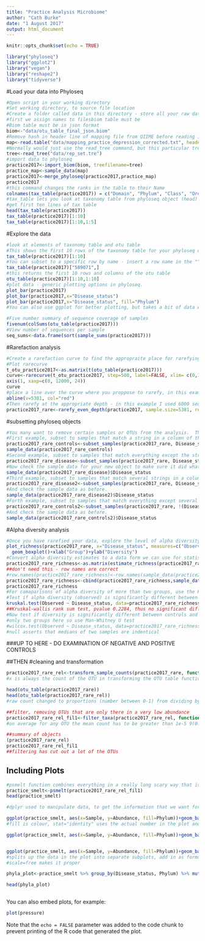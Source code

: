 ```yaml
---
title: "Practice Analysis Microbiome"
author: "Cath Burke"
date: "1 August 2017"
output: html_document
---
```


```r
knitr::opts_chunk$set(echo = TRUE)
```


```r
library("phyloseq")
library("ggplot2")
library("vegan")
library("reshape2")
library("tidyverse")
```

#Load your data into Phyloseq
```r
#Open script in your working directory
#Set working directory, to source file location
#Create a folder called data in this directory - store all your raw data here
#first we assign names to filesbiom table must be
#Biom table must be in json format
biom<-"data/otu_table_final_json.biom"
#Remove hash in header line of mapping file from QIIME before reading in here.
map<-read.table("data/mapping_practice_depression_corrected.txt", header=TRUE, row.names=1)
#Normally would just use the read_tree command, but this particular tree is a bit different to ususal.
tree<-read_tree("data/rep_set.tre")
#import data to phyloseq
practice2017<-import_biom(biom, treefilename=tree)
practice_map<-sample_data(map)
practice2017<-merge_phyloseq(practice2017,practice_map)
practice2017
#this command changes the ranks in the table to their Name
colnames(tax_table(practice2017)) = c("Domain", "Phylum", "Class", "Order", "Family", "Genus", "Species")
#tax_table lets you look at taxonomy table from phyloseq object (head)
#get first ten lines of tax table
head(tax_table(practice2017))
tax_table(practice2017)[1:10]
tax_table(practice2017)[1:10,1:5]
```


#Explore the data
```r
#look at elements of taxonomy table and otu table
#This shows the first 10 rows of the taxonomy table for your phyloseq object
tax_table(practice2017)[1:10]
#You can subset to a specific row by name - insert a row name in the ""
tax_table(practice2017)["589071",]
#this returns the first 10 rows and columns of the otu table
otu_table(practice2017)[1:10,1:10]
#plot data - generic plotting options in phyloseq.
plot_bar(practice2017)
plot_bar(practice2017,x="Disease_status")
plot_bar(practice2017,x="Disease_status", fill="Phylum")
#You can also use ggplot for better plotting, but takes a bit of data wrangling, more on that below.

#Five number summary of sequence coverage of samples
fivenum(colSums(otu_table(practice2017)))
#View number of sequences per sample
seq_sums<-data.frame(sort(sample_sums(practice2017)))
```
#Rarefaction analysis
```r
#Create a rarefaction curve to find the appropraite place for rarefying your data. Uses vegan for calculating the curve, and base R for plotting. 
#Plot rarecurve
t_otu_practice2017<-as.matrix(t(otu_table(practice2017)))
curve<-rarecurve(t_otu_practice2017, step=500, label=FALSE, xlim= c(0,12000), ylim=c(0,1500), ylab = "OTU Count", xaxt="n")
axis(1, xaxp=c(0, 12000, 24))
curve
#place a line over the curve where you proppose to rarefy, in this example I used 6000 sequences
abline(v=5381, col="red")
#Then rarefy at the appropriate depth - in this example I used 6000 sequences.
practice2017_rare<-rarefy_even_depth(practice2017, sample.size=5381, rngseed=711, replace=FALSE, trimOTUs=TRUE)
```
#subsetting phyloseq objects
```r
#You many want to remove certain samples or OTUs from the analysis.  There are several ways to do this in Phyloseq, all require creating a new Phyloseq object.
#First example, subset to samples that match a string in a column of the sample data (i.e. the mapping file)
practice2017_rare_controls<-subset_samples(practice2017_rare, Disease_status=="control")
sample_data(practice2017_rare_controls)
#Second example, subset to samples that match everything except the string in a column of the sample data
practice2017_rare_disease<-subset_samples(practice2017_rare, Disease_status!="control")
#Now check the sample data for your new object to make sure it did what you think it did.  In this example I'm only returning the column that lists Disease_status
sample_data(practice2017_rare_disease)$Disease_status
#Third example, subset to samples that match several strings in a column of the sample data
practice2017_rare_disease2<-subset_samples(practice2017_rare, Disease_status%in%c("mdd", "recovering_mdd"))
#And check the sample data as before.
sample_data(practice2017_rare_disease2)$Disease_status
#Forth example, subset to samples that match everything except several strings in a column of the sample data
practice2017_rare_controls2<-subset_samples(practice2017_rare, !(Disease_status%in%c("mdd", "recovering_mdd")))
#And check the sample data as before.
sample_data(practice2017_rare_controls2)$Disease_status
```

#Alpha diversity analysis
```r
#Once you have rarefied your data, explore the level of alpha diversity.  Uses phyloseq plot function which is built on ggplot2.  The x value will determine how samples are grouped along the x axis.
plot_richness(practice2017_rare, x="Disease_status", measures=c("Observed", "Chao1","Shannon"))+
  geom_boxplot()+xlab("Group")+ylab("Diversity")
#Convert alpha diversity estimates to a data form we can use for statistical testing
practice2017_rare_richness<-as.matrix(estimate_richness(practice2017_rare, measures=c("Observed","Chao1","Shannon")))
##don't need this - row names are correct
#row.names(practice2017_rare_richness)<-row.names(sample_data(practice2017_rare))
practice2017_rare_richness<-cbind(practice2017_rare_richness,sample_data(practice2017_rare))
practice2017_rare_richness
#For comaparisons of alpha diversity of more than two groups, use the Kruskal-Wallis test 
#Test if alpha diversity (observed) is significantly different between Disease_status groups
kruskal.test(Observed ~ Disease_status, data=practice2017_rare_richness)
##Kruskal-wallis rank sum test, pvalue 0.2284, thus no significant difference between populations, null hypothesis assumes from identical populations
#Now test if diversity is significantly different between controls and patients who were ever depressed (and recovering mdd groups (Original_status)
#only two groups here so use Man-Whitney U test
#wilcox.test(Observed ~ Disease_status, data=practice2017_rare_richness)
#null asserts that medians of two samples are indentical 

```
###UP TO HERE - DO EXAMINATION OF NEGATIVE AND POSITIVE CONTROLS


##THEN 
#cleaning and transformation 
```r
practice2017_rare_rel<-transform_sample_counts(practice2017_rare, function(x) x/sum(x))
#x is always the count of the OTU in transforming the OTU table functions

head(otu_table(practice2017_rare)) 
head(otu_table(practice2017_rare_rel)) 
#raw count changed to proportions (number between 0-1) from dividing by number of seqs in the sample (same number for all as we rarefy)

##filter, removing OTUs that are only there in a very low abundance
practice2017_rare_rel_fil1<-filter_taxa(practice2017_rare_rel, function(x) mean(x) > 1e-5, TRUE)
#on average for any OTU the mean count has to be greater than 1e-5 9(0.00005) equivalant to 0.0001% 

##summary of objects
(practice2017_rare_rel)
practice2017_rare_rel_fil1
##filtering has cut out a lot of the OTUs

```

## Including Plots
```r
#psmelt function combines everything in a really long scary way that is how ggplot likes to view the data, long format. 
practice_smelt<-psmelt(practice2017_rare_rel_fil1)
head(practice_smelt)

#dplyr used to manipulate data, to get the information that we want for ggplot 

ggplot(practice_smelt, aes(x=Sample, y=Abundance, fill=Phylum))+geom_bar(stat="identity")
#fill is colour, stat="identity" uses the actual number in the plot and doesnt do anything to it  

ggplot(practice_smelt, aes(x=Sample, y=Abundance, fill=Phylum))+geom_bar(stat="identity")+facet_grid(.~Disease_status)


ggplot(practice_smelt, aes(x=Sample, y=Abundance, fill=Phylum))+geom_bar(stat="identity")+facet_grid(.~Disease_status, scales="free")
#splits up the data in the plot into separate subplots, add in as formula
#scale=free makes it proper 

phyla_plot<-practice_smelt %>% group_by(Disease_status, Phylum) %>% mutate(av_abund=mean(Abundance)) %>% distinct(Abundance, .keep_all=TRUE)

head(phyla_plot)



```

You can also embed plots, for example:

```r
plot(pressure)
```

Note that the `echo = FALSE` parameter was added to the code chunk to prevent printing of the R code that generated the plot.
